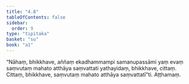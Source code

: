 ```yaml
---
title: "4.8"
tableOfContents: false
sidebar:
  order: 9
type: "tipitaka"
basket: "su"
book: "a1"
---
```



<DynamicBreadcrumb />

<Division number="38" book="a1" bookNo="15" page="6">

<Paragraph number="80" book="a1">
“Nāhaṃ, bhikkhave, aññaṃ ekadhammampi samanupassāmi yaṃ evaṃ saṃvutaṃ mahato atthāya saṃvattati yathayidaṃ, bhikkhave, cittaṃ. Cittaṃ, bhikkhave, saṃvutaṃ mahato atthāya saṃvattatī”ti.

</Paragraph>
</Division>

<Paragraph number="81" type="center" book="a1">
Aṭṭhamaṃ.
</Paragraph>
